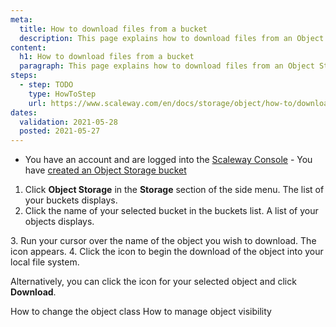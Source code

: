 ```yaml
---
meta:
  title: How to download files from a bucket
  description: This page explains how to download files from an Object Storage bucket.
content:
  h1: How to download files from a bucket
  paragraph: This page explains how to download files from an Object Storage bucket.
steps:
  - step: TODO
    type: HowToStep
    url: https://www.scaleway.com/en/docs/storage/object/how-to/download-files-from-a-bucket
dates:
  validation: 2021-05-28
  posted: 2021-05-27
---
```


<Message type="requirement">

  - You have an account and are logged into the [Scaleway Console](https://console.scaleway.com)  - You have [created an Object Storage bucket](/storage/object/how-to/create-a-bucket/)

</Message>

1. Click **Object Storage** in the **Storage** section of the side menu. The list of your buckets displays. 
2. Click the name of your selected bucket in the buckets list. A list of your objects displays.
  <Lightbox src="scaleway-bucket-name-in-the-list.png" alt="" />
3. Run your cursor over the name of the object you wish to download. The <Icon name="download" /> icon appears.
4. Click the icon to begin the download of the object into your local file system. 

Alternatively, you can click the <Icon name="more" /> icon for your selected object and click **Download**.

<Navigation title="See Also">
  <PreviousButton to="/storage/object/how-to/change-object-class/">How to change the object class</PreviousButton>
  <NextButton to="/storage/object/how-to/manage-object-visibility/">How to manage object visibility</NextButton>
</Navigation>
